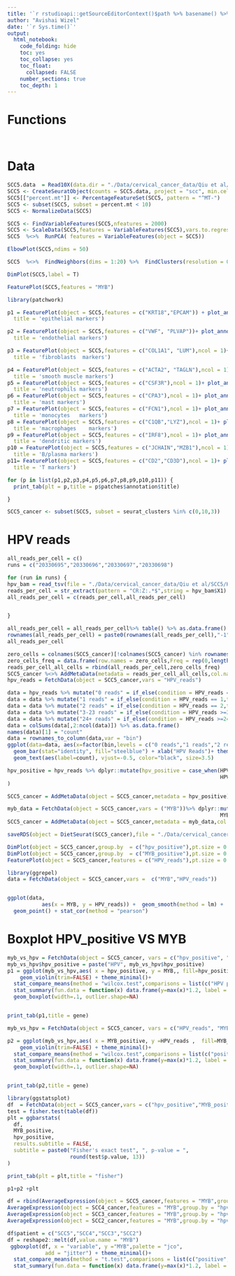 ```yaml
---
title: '`r rstudioapi::getSourceEditorContext()$path %>% basename() %>% gsub(pattern = "\\.Rmd",replacement = "")`' 
author: "Avishai Wizel"
date: '`r Sys.time()`'
output: 
  html_notebook: 
    code_folding: hide
    toc: yes
    toc_collapse: yes
    toc_float: 
      collapsed: FALSE
    number_sections: true
    toc_depth: 1
---
```





# Functions

```r
```

```r
```

# Data

```r

SCC5.data  = Read10X(data.dir = "./Data/cervical_cancer_data/Qiu et al/SCC5/")
SCC5 <- CreateSeuratObject(counts = SCC5.data, project = "scc", min.cells = 3, min.features = 200)
SCC5[["percent.mt"]] <- PercentageFeatureSet(SCC5, pattern = "^MT-")
SCC5 <- subset(SCC5, subset = percent.mt < 10)
SCC5 <- NormalizeData(SCC5)

```



```r
SCC5 <- FindVariableFeatures(SCC5,nfeatures = 2000)
SCC5 <- ScaleData(SCC5,features = VariableFeatures(SCC5),vars.to.regress = c("percent.mt","nCount_RNA"))
SCC5  %<>%  RunPCA( features = VariableFeatures(object = SCC5))
```

```r
ElbowPlot(SCC5,ndims = 50)
```
```r
SCC5  %<>%  FindNeighbors(dims = 1:20) %>%  FindClusters(resolution = 0.2) %>%  RunUMAP(dims = 1:20)
```

```r
DimPlot(SCC5,label = T)
```

```r
FeaturePlot(SCC5,features = "MYB")

```
```r
library(patchwork)

p1 = FeaturePlot(object = SCC5,features = c("KRT18","EPCAM")) + plot_annotation(
  title = 'epithelial markers')

p2 = FeaturePlot(object = SCC5,features = c("VWF", "PLVAP"))+ plot_annotation(
  title = 'endothelial markers')

p3 = FeaturePlot(object = SCC5,features = c("COL1A1", "LUM"),ncol = 1)+ plot_annotation(
  title = 'fibroblasts  markers')

p4 = FeaturePlot(object = SCC5,features = c("ACTA2", "TAGLN"),ncol = 1)+ plot_annotation(
  title = 'smooth muscle markers')
p5 = FeaturePlot(object = SCC5,features = c("CSF3R"),ncol = 1)+ plot_annotation(
  title = 'neutrophils markers')
p6 = FeaturePlot(object = SCC5,features = c("CPA3"),ncol = 1)+ plot_annotation(
  title = 'mast markers')
p7 = FeaturePlot(object = SCC5,features = c("FCN1"),ncol = 1)+ plot_annotation(
  title = 'monocytes   markers')
p8 = FeaturePlot(object = SCC5,features = c("C1QB","LYZ"),ncol = 1)+ plot_annotation(
  title = 'macrophages    markers')
p9 = FeaturePlot(object = SCC5,features = c("IRF8"),ncol = 1)+ plot_annotation(
  title = 'dendritic markers')
p10 = FeaturePlot(object = SCC5,features = c("JCHAIN","MZB1"),ncol = 1)+ plot_annotation(
  title = 'B/plasma markers')
p11= FeaturePlot(object = SCC5,features = c("CD2","CD3D"),ncol = 1)+ plot_annotation(
  title = 'T markers')

for (p in list(p1,p2,p3,p4,p5,p6,p7,p8,p9,p10,p11)) {
  print_tab(plt = p,title = p$patches$annotation$title)

}
```

```r
SCC5_cancer <- subset(SCC5, subset = seurat_clusters %in% c(0,10,3))
```

# HPV reads

```r
all_reads_per_cell = c()
runs = c("20330695","20330696","20330697","20330698")

for (run in runs) {
hpv_bam = read_tsv(file = "./Data/cervical_cancer_data/Qiu et al/SCC5/HPV/" %s+% run %s+% "_reads.tsv",col_select = 1,col_names = F)
reads_per_cell = str_extract(pattern = "CR:Z:.*$",string = hpv_bam$X1) %>% str_sub( start = 6)
all_reads_per_cell = c(reads_per_cell,all_reads_per_cell)


}

all_reads_per_cell = all_reads_per_cell%>% table() %>% as.data.frame() %>% column_to_rownames(".")
rownames(all_reads_per_cell) = paste0(rownames(all_reads_per_cell),"-1")
all_reads_per_cell
```

```r
zero_cells = colnames(SCC5_cancer)[!colnames(SCC5_cancer) %in% rownames(all_reads_per_cell)]
zero_cells_freq = data.frame(row.names = zero_cells,Freq = rep(0,length(zero_cells)))
reads_per_cell_all_cells = rbind(all_reads_per_cell,zero_cells_freq)
SCC5_cancer %<>% AddMetaData(metadata = reads_per_cell_all_cells,col.name = "HPV_reads")
hpv_reads = FetchData(object = SCC5_cancer,vars = "HPV_reads")
```

```r
data = hpv_reads %>% mutate("0 reads" = if_else(condition = HPV_reads == 0,true = 1,false = 0))
data = data %>% mutate("1 reads" = if_else(condition = HPV_reads == 1,true = 1,false = 0))
data = data %>% mutate("2 reads" = if_else(condition = HPV_reads == 2,true = 1,false = 0))
data = data %>% mutate("3-23 reads" = if_else(condition = HPV_reads >=3 &HPV_reads  <24,true = 1,false = 0))
data = data %>% mutate("24+ reads" = if_else(condition = HPV_reads >=24,true = 1,false = 0))
data = colSums(data[,2:ncol(data)]) %>% as.data.frame()
names(data)[1] = "count"
data = rownames_to_column(data,var = "bin")
ggplot(data=data, aes(x=factor(bin,levels = c("0 reads","1 reads","2 reads","3-23 reads","24+ reads")), y=count)) +
  geom_bar(stat="identity", fill="steelblue") + xlab("HPV Reads")+ theme_minimal()+
  geom_text(aes(label=count), vjust=-0.5, color="black", size=3.5)
```



```r

hpv_positive = hpv_reads %>% dplyr::mutate(hpv_positive = case_when(HPV_reads >= 2 ~ "positive",
                                                                    HPV_reads < 2 ~ "negative")
)

SCC5_cancer = AddMetaData(object = SCC5_cancer,metadata = hpv_positive)

myb_data = FetchData(object = SCC5_cancer,vars = ("MYB"))%>% dplyr::mutate(myb_positive = case_when(MYB > 0 ~ "positive",
                                                                    MYB == 0 ~ "negative")) %>% dplyr::select("myb_positive")
SCC5_cancer = AddMetaData(object = SCC5_cancer,metadata = myb_data,col.name = "MYB_positive")
```


```r
saveRDS(object = DietSeurat(SCC5_cancer),file = "./Data/cervical_cancer_data/Qiu et al/SCC5/SCC5_cancer_processed.RDS")
```


```r
DimPlot(object = SCC5_cancer,group.by  = c("hpv_positive"),pt.size = 0.5)
DimPlot(object = SCC5_cancer,group.by  = c("MYB_positive"),pt.size = 0.5)
FeaturePlot(object = SCC5_cancer,features = c("HPV_reads"),pt.size = 0.5)

```


```r
library(ggrepel)
data = FetchData(object = SCC5_cancer,vars =  c("MYB","HPV_reads"))


ggplot(data,
           aes(x = MYB, y = HPV_reads)) +  geom_smooth(method = lm) +
  geom_point() + stat_cor(method = "pearson")
```

# Boxplot HPV_positive VS MYB

```r
myb_vs_hpv = FetchData(object = SCC5_cancer, vars = c("hpv_positive", "MYB"))
myb_vs_hpv$hpv_positive = paste("HPV", myb_vs_hpv$hpv_positive)
p1 = ggplot(myb_vs_hpv,aes( x = hpv_positive, y = MYB,, fill=hpv_positive))+ 
    geom_violin(trim=FALSE) + theme_minimal()+
  stat_compare_means(method = "wilcox.test",comparisons = list(c("HPV positive","HPV negative")))+
  stat_summary(fun.data = function(x) data.frame(y=max(x)*1.2, label = paste("Mean=",round(mean(x),digits = 2))), geom="text") +ylab("MYB")+ggtitle("SCC5") +
  geom_boxplot(width=.1, outlier.shape=NA) 


print_tab(p1,title = gene)

```

```r
myb_vs_hpv = FetchData(object = SCC5_cancer, vars = c("HPV_reads", "MYB_positive"))

p2 = ggplot(myb_vs_hpv,aes( x = MYB_positive, y =HPV_reads ,  fill=MYB_positive))+ 
    geom_violin(trim=FALSE) + theme_minimal()+
  stat_compare_means(method = "wilcox.test",comparisons = list(c("positive","negative")))+
  stat_summary(fun.data = function(x) data.frame(y=max(x)*1.2, label = paste("Mean=",round(mean(x),digits = 2))), geom="text")+
  geom_boxplot(width=.1, outlier.shape=NA) 


print_tab(p2,title = gene)

```




```r
library(ggstatsplot)
df  = FetchData(object = SCC5_cancer,vars = c("hpv_positive","MYB_positive")) %>% droplevels() 
test = fisher.test(table(df))
plt = ggbarstats(
  df,
  MYB_positive,
  hpv_positive,
  results.subtitle = FALSE,
  subtitle = paste0("Fisher's exact test", ", p-value = ",
                    round(test$p.value, 13))
)

print_tab(plt = plt,title = "fisher")
```

```r
p1+p2 +plt
```

```r

df = rbind(AverageExpression(object = SCC5_cancer,features = "MYB",group.by = "hpv_positive")[[1]],
AverageExpression(object = SCC4_cancer,features = "MYB",group.by = "hpv_positive")[[1]],
AverageExpression(object = SCC3_cancer,features = "MYB",group.by = "hpv_positive")[[1]],
AverageExpression(object = SCC2_cancer,features = "MYB",group.by = "hpv_positive")[[1]]) %>% as.data.frame()

df$patient = c("SCC5","SCC4","SCC3","SCC2")
df = reshape2::melt(df,value.name = "MYB")
 ggboxplot(df, x = "variable", y ="MYB",palette = "jco",
            add = "jitter") + theme_minimal()+
  stat_compare_means(method = "t.test",comparisons = list(c("positive","negative")))+
  stat_summary(fun.data = function(x) data.frame(y=max(x)*1.2, label = paste("Mean=",round(mean(x),digits = 2))), geom="text")
 
```

<script src="https://hypothes.is/embed.js" async></script>

